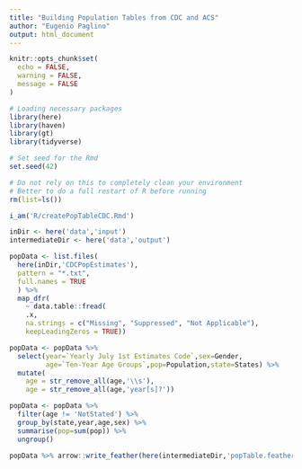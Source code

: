 ```yaml
---
title: "Building Population Tables from CDC and ACS"
author: "Eugenio Paglino"
output: html_document
---
```


```r
knitr::opts_chunk$set(
  echo = FALSE,
  warning = FALSE,
  message = FALSE
)
```

```r
# Loading necessary packages
library(here)
library(haven)
library(gt)
library(tidyverse)

# Set seed for the Rmd
set.seed(42)
```

```r
# Do not rely on this to completely clean your environment
# Better to do a full restart of R before running
rm(list=ls())

i_am('R/createPopTableCDC.Rmd')

inDir <- here('data','input')
intermediateDir <- here('data','output')
```

```r
popData <- list.files(
  here(inDir,'CDCPopEstimates'),
  pattern = "*.txt",
  full.names = TRUE
  ) %>%
  map_dfr(
    ~ data.table::fread(
    .x,
    na.strings = c("Missing", "Suppressed", "Not Applicable"),
    keepLeadingZeros = TRUE))
```

```r
popData <- popData %>%
  select(year=`Yearly July 1st Estimates Code`,sex=Gender,
         age=`Ten-Year Age Groups`,pop=Population,state=States) %>%
  mutate(
    age = str_remove_all(age,'\\s'),
    age = str_remove_all(age,'year[s]?'))
```

```r
popData <- popData %>%
  filter(age != 'NotStated') %>%
  group_by(state,year,age,sex) %>%
  summarise(pop=sum(pop)) %>%
  ungroup()
```

```r
popData %>% arrow::write_feather(here(intermediateDir,'popTable.feather'))
```
